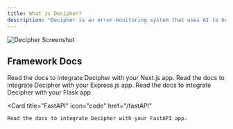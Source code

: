 ```yaml
---
title: What is Decipher?
description: "Decipher is an error-monitoring system that uses AI to help you manage, prioritize, and resolve your errors."
---
```


![Decipher Screenshot](/images/screenshot.png)

## Framework Docs

<CardGroup cols={2}>
  <Card
    title="Next.js"
    icon="code"
    href="/next.js.integrate"
  >
    Read the docs to integrate Decipher with your Next.js app.
  </Card>
  <Card
    title="Express.js"
    icon="code"
    href="/express.js"
  >
    Read the docs to integrate Decipher with your Express.js app.
  </Card>
  <Card
    title="Flask"
    icon="code"
    href="/flask"
  >
    Read the docs to integrate Decipher with your Flask app.
  </Card>

  <Card
    title="FastAPI"
    icon="code"
    href="/fastAPI"
  >
    Read the docs to integrate Decipher with your FastAPI app.
  </Card>
</CardGroup>
